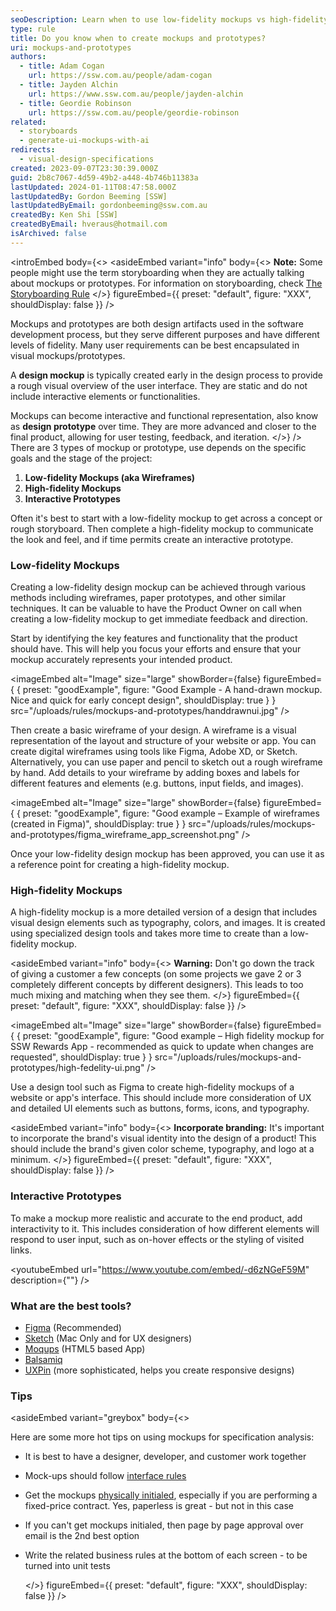 ```yaml
---
seoDescription: Learn when to use low-fidelity mockups vs high-fidelity prototypes in software design.
type: rule
title: Do you know when to create mockups and prototypes?
uri: mockups-and-prototypes
authors:
  - title: Adam Cogan
    url: https://ssw.com.au/people/adam-cogan
  - title: Jayden Alchin
    url: https://www.ssw.com.au/people/jayden-alchin
  - title: Geordie Robinson
    url: https://ssw.com.au/people/geordie-robinson
related:
  - storyboards
  - generate-ui-mockups-with-ai
redirects:
  - visual-design-specifications
created: 2023-09-07T23:30:39.000Z
guid: 2b8c7067-4d59-49b2-a448-4b746b11383a
lastUpdated: 2024-01-11T08:47:58.000Z
lastUpdatedBy: Gordon Beeming [SSW]
lastUpdatedByEmail: gordonbeeming@ssw.com.au
createdBy: Ken Shi [SSW]
createdByEmail: hveraus@hotmail.com
isArchived: false
---
```

<introEmbed
  body={<>
<asideEmbed
  variant="info"
  body={<>
    **Note:** Some people might use the term storyboarding when they are actually talking about mockups or prototypes. For information on storyboarding, check [The Storyboarding Rule](/storyboards)
  </>}
  figureEmbed={{
    preset: "default",
    figure: "XXX",
    shouldDisplay: false
  }}
/>

Mockups and prototypes are both design artifacts used in the software development process, but they serve different purposes and have different levels of fidelity. Many user requirements can be best encapsulated in visual mockups/prototypes.

A **design mockup** is typically created early in the design process to provide a rough visual overview of the user interface. They are static and do not include interactive elements or functionalities.

Mockups can become interactive and functional representation, also know as **design prototype** over time. They are more advanced and closer to the final product, allowing for user testing, feedback, and iteration.
  </>}
/>
There are 3 types of mockup or prototype, use depends on the specific goals and the stage of the project:

1. **Low-fidelity Mockups (aka Wireframes)**
2. **High-fidelity Mockups**
3. **Interactive  Prototypes**

Often it's best to start with a low-fidelity mockup to get across a concept or rough storyboard. Then complete a high-fidelity mockup to communicate the look and feel, and if time permits create an interactive prototype.

### Low-fidelity Mockups

Creating a low-fidelity design mockup can be achieved through various methods including wireframes, paper prototypes, and other similar techniques. It can be valuable to have the Product Owner on call when creating a low-fidelity mockup to get immediate feedback and direction.

Start by identifying the key features and functionality that the product should have. This will help you focus your efforts and ensure that your mockup accurately represents your intended product.

<imageEmbed
  alt="Image"
  size="large"
  showBorder={false}
  figureEmbed={ {
    preset: "goodExample",
    figure: "Good Example - A hand-drawn mockup. Nice and quick for early concept design",
    shouldDisplay: true
  } }
  src="/uploads/rules/mockups-and-prototypes/handdrawnui.jpg"
/>

Then create a basic wireframe of your design. A wireframe is a visual representation of the layout and structure of your website or app. You can create digital wireframes using tools like Figma, Adobe XD, or Sketch. Alternatively, you can use paper and pencil to sketch out a rough wireframe by hand. Add details to your wireframe by adding boxes and labels for different features and elements (e.g. buttons, input fields, and images).

<imageEmbed
  alt="Image"
  size="large"
  showBorder={false}
  figureEmbed={ {
    preset: "goodExample",
    figure: "Good example – Example of wireframes (created in Figma)",
    shouldDisplay: true
  } }
  src="/uploads/rules/mockups-and-prototypes/figma_wireframe_app_screenshot.png"
/>

Once your low-fidelity design mockup has been approved, you can use it as a reference point for creating a high-fidelity mockup.

### High-fidelity Mockups

A high-fidelity mockup is a more detailed version of a design that includes visual design elements such as typography, colors, and images. It is created using specialized design tools and takes more time to create than a low-fidelity mockup.

<asideEmbed
  variant="info"
  body={<>
    **Warning:** Don't go down the track of giving a customer a few concepts (on some projects we gave 2 or 3 completely different concepts by different designers). This leads to too much mixing and matching when they see them.
  </>}
  figureEmbed={{
    preset: "default",
    figure: "XXX",
    shouldDisplay: false
  }}
/>

<imageEmbed
  alt="Image"
  size="large"
  showBorder={false}
  figureEmbed={ {
    preset: "goodExample",
    figure: "Good example – High fidelity mockup for SSW Rewards App - recommended as quick to update when changes are requested",
    shouldDisplay: true
  } }
  src="/uploads/rules/mockups-and-prototypes/high-fedelity-ui.png"
/>

Use a design tool such as Figma to create high-fidelity mockups of a website or app's interface. This should include more consideration of UX and detailed UI elements such as buttons, forms, icons, and typography.

<asideEmbed
  variant="info"
  body={<>
    **Incorporate branding:** It's important to incorporate the brand's visual identity into the design of a product! This should include the brand's given color scheme, typography, and logo at a minimum.
  </>}
  figureEmbed={{
    preset: "default",
    figure: "XXX",
    shouldDisplay: false
  }}
/>

### Interactive Prototypes

To make a mockup more realistic and accurate to the end product, add interactivity to it. This includes consideration of how different elements will respond to user input, such as on-hover effects or the styling of visited links.

<youtubeEmbed url="https://www.youtube.com/embed/-d6zNGeF59M" description={""} />

### What are the best tools?

* [Figma](https://www.figma.com) (Recommended)
* [Sketch](https://www.sketchapp.com) (Mac Only and for UX designers)
* [Moqups](https://moqups.com) (HTML5 based App)
* [Balsamiq](https://balsamiq.com)
* [UXPin](http://uxpin.com) (more sophisticated, helps you create responsive designs)

### Tips

<asideEmbed
  variant="greybox"
  body={<>
    
Here are some more hot tips on using mockups for specification analysis:

* It is best to have a designer, developer, and customer work together
* Mock-ups should follow [interface rules](/rules-to-better-interfaces-general-usability-practices)
* Get the mockups [physically initialed](/tasks-do-you-know-to-ensure-that-relevant-emails-are-attached-to-tasks), especially if you are performing a fixed-price contract. Yes, paperless is great - but not in this case
* If you can't get mockups initialed, then page by page approval over email is the 2nd best option
* Write the related business rules at the bottom of each screen - to be turned into unit tests

  </>}
  figureEmbed={{
    preset: "default",
    figure: "XXX",
    shouldDisplay: false
  }}
/>
